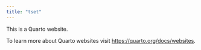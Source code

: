 ```yaml
---
title: "tset"
---
```


This is a Quarto website.

To learn more about Quarto websites visit <https://quarto.org/docs/websites>.